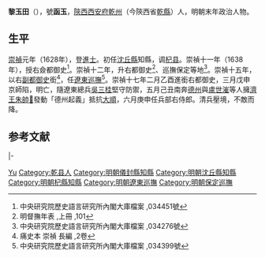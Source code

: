 '''黎玉田'''（{{bd|1595年||1650年||Li}}），號'''函玉'''，[[陝西|陝西]][[西安府|西安府]][[乾州|乾州]]（今陝西省[[乾縣|乾縣]]）人，明朝末年政治人物。

==生平==
[[崇禎|崇禎]]元年（1628年），登[[進士|進士]]。初任[[沈丘縣|沈丘縣]]知縣，调[[杞县|杞县]]。崇禎十一年（1638年），授右僉都御史<ref>中央研究院歷史語言研究所內閣大庫檔案 ,034451號</ref>。崇禎十二年，升右都御史<ref>明督撫年表 ,上冊 ,101</ref>、巡撫保定等地<ref>中央研究院歷史語言研究所內閣大庫檔案 ,034276號</ref>。崇禎十五年，以右[[副都御史|副都御史]]銜<ref>痛史本 崇禎 長編 ,2卷</ref>，任[[遼東巡撫|遼東巡撫]]<ref>中央研究院歷史語言研究所內閣大庫檔案 ,034399號</ref>。崇禎十七年二月乙酉進銜右都御史，三月戊申京師陷，明亡，隨遼東總兵[[吳三桂|吳三桂]]堅守防禦，五月己丑南奔[[德州|德州]]與[[盧世漼|盧世漼]]等人擁[[濟王|濟王]][[朱帥𨨢|朱帥𨨢]]發動「德州起義」抵抗[[大順_(政權)|大順]]，六月庚申任兵部右侍郎。清兵壓境，不敵而降。

==参考文献==
{{reflist|2}}

{{start box}}
{{s-off}}
{{s-before|[[孫如金|孫如金]]}}
{{s-title|明朝儀封縣知縣|1631年－1633年}}
{{s-after|rows=2|[[申佳胤|申佳胤]]}}
|-
{{s-before|[[宋玫|宋玫]]}}
{{s-title|明朝杞縣知縣|1633年－1635年}}
{{end box}}

{{崇禎元年戊辰科殿試金榜}}

{{Authority control}}

{{DEFAULTSORT:Li黎}}
[[Category:黎姓|Yu]]
[[Category:乾县人|Category:乾县人]]
[[Category:明朝儀封縣知縣|Category:明朝儀封縣知縣]]
[[Category:明朝沈丘縣知縣|Category:明朝沈丘縣知縣]]
[[Category:明朝杞縣知縣|Category:明朝杞縣知縣]]
[[Category:明朝遼東巡撫|Category:明朝遼東巡撫]]
[[Category:明朝保定巡撫|Category:明朝保定巡撫]]


{{明朝人物小作品}}